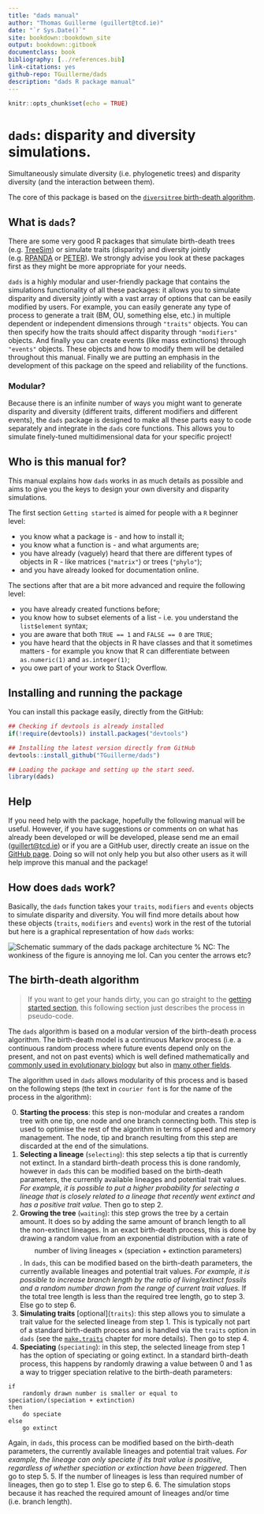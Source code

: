 ```yaml
--- 
title: "dads manual"
author: "Thomas Guillerme (guillert@tcd.ie)"
date: "`r Sys.Date()`"
site: bookdown::bookdown_site
output: bookdown::gitbook
documentclass: book
bibliography: [../references.bib]
link-citations: yes
github-repo: TGuillerme/dads
description: "dads R package manual"
---
```



```r
knitr::opts_chunk$set(echo = TRUE)
```

# `dads`: disparity and diversity simulations.

Simultaneously simulate diversity (i.e. phylogenetic trees) and disparity  diversity (and the interaction between them).

The core of this package is based on the [`diversitree` birth-death algorithm](https://github.com/cran/diversitree/blob/master/R/simulate-bd.R).

## What is `dads`?

<!-- %NC: I think here you need an example of use case as it's not immediately obvious what the package is for... -->

There are some very good R packages that simulate birth-death trees (e.g. [TreeSim](https://github.com/tanja819/TreeSim)) or simulate traits (disparity) and diversity jointly (e.g. [RPANDA](https://github.com/cran/RPANDA) or [PETER](https://github.com/PuttickMacroevolution/PETER)).
We strongly advise you look at these packages first as they might be more appropriate for your needs.

`dads` is a highly modular and user-friendly package that contains the simulations functionality of all these packages: it allows you to simulate disparity and diversity jointly with a vast array of options that can be easily modified by users.
For example, you can easily generate any type of process to generate a trait (BM, OU, something else, etc.) in multiple dependent or independent dimensions through `"traits"` objects.
You can then specify how the traits should affect disparity through `"modifiers"` objects. 
And finally you can create events (like mass extinctions) through `"events"` objects.
These objects and how to modify them will be detailed throughout this manual.
Finally we are putting an emphasis in the development of this package on the speed and reliability of the functions.

### Modular?

Because there is an infinite number of ways you might want to generate disparity and diversity (different traits, different modifiers and different events), the `dads` package is designed to make all these parts easy to code separately and integrate in the `dads` core functions.
This allows you to simulate finely-tuned multidimensional data for your specific project!

## Who is this manual for?

This manual explains how `dads` works in as much details as possible and aims to give you the keys to design your own diversity and disparity simulations.

The first section `Getting started` is aimed for people with a `R` beginner level:

 * you know what a package is - and how to install it;
 * you know what a function is - and what arguments are;
 * you have already (vaguely) heard that there are different types of objects in R - like matrices (`"matrix"`) or trees (`"phylo"`);
 * and you have already looked for documentation online.
 
The sections after that are a bit more advanced and require the following level:

 * you have already created functions before;
 * you know how to subset elements of a list - i.e. you understand the `list$element` syntax;
 * you are aware that both `TRUE == 1` and `FALSE == 0` are `TRUE`;
 * you have heard that the objects in R have classes and that it sometimes matters - for example you know that R can differentiate between `as.numeric(1)` and `as.integer(1)`;
 * you owe part of your work to Stack Overflow.


## Installing and running the package

You can install this package easily, directly from the GitHub:
<!-- TG: I do intend to release it on CRAN later on -->

```r
## Checking if devtools is already installed
if(!require(devtools)) install.packages("devtools")

## Installing the latest version directly from GitHub
devtools::install_github("TGuillerme/dads")
```

```r
## Loading the package and setting up the start seed.
library(dads)
```

## Help

If you need help with the package, hopefully the following manual will be useful.
However, if you have suggestions or comments on on what has already been developed or will be developed, please send me an email (<guillert@tcd.ie>) or if you are a GitHub user, directly create an issue on the [GitHub page](https://github.com/TGuillerme/dads).
Doing so will not only help you but also other users as it will help improve this manual and the package!


## How does `dads` work?

Basically, the `dads` function takes your `traits`, `modifiers` and `events` objects to simulate disparity and diversity.
You will find more details about how these objects (`traits`, `modifiers` and `events`) work in the rest of the tutorial but here is a graphical representation of how `dads` works:

![Schematic summary of the `dads` package architecture](dads_structure.png)
% NC: The wonkiness of the figure is annoying me lol. Can you center the arrows etc?

## The birth-death algorithm {#bdalgorithm} 

> If you want to get your hands dirty, you can go straight to the [getting started section](#gettingstarted), this following section just describes the process in pseudo-code.

The `dads` algorithm is based on a modular version of the birth-death process algorithm.
The birth-death model is a continuous Markov process (i.e. a continuous random process where future events depend only on the present, and not on past events) which is well defined mathematically and [commonly used in evolutionary biology](https://lukejharmon.github.io/pcm/chapter10_birthdeath/#section-10.2-the-birth-death-model) but also in [many other fields](https://en.wikipedia.org/wiki/Birth%E2%80%93death_process).

The algorithm used in `dads` allows modularity of this process and is based on the following steps (the text in `courier font` is for the name of the process in the algorithm):

 0. **Starting the process**: this step is non-modular and creates a random tree with one tip, one node and one branch connecting both. This step is used to optimise the rest of the algorithm in terms of speed and memory management. The node, tip and branch resulting from this step are discarded at the end of the simulations.
 1. **Selecting a lineage** (`selecting`): this step selects a tip that is currently not extinct. In a standard birth-death process this is done randomly, however in `dads` this can be modified based on the birth-death parameters, the currently available lineages and potential trait values. *For example, it is possible to put a higher probability for selecting a lineage that is closely related to a lineage that recently went extinct and has a positive trait value.*
 Then go to step 2.
 2. **Growing the tree** (`waiting`): this step grows the tree by a certain amount. It does so by adding the same amount of branch length to all the non-extinct lineages. In an exact birth-death process, this is done by drawing a random value from an exponential distribution with a rate of $$\text{number of living lineages} \times (\text{speciation} + \text{extinction parameters})$$. In `dads`, this can be modified based on the birth-death parameters, the currently available lineages and potential trait values. *For example, it is possible to increase branch length by the ratio of living/extinct fossils and a random number drawn from the range of current trait values.*
 If the total tree length is less than the required tree length, go to step 3. Else go to step 6.
 3. **Simulating traits** [optional]\(`traits`): this step allows you to simulate a trait value for the selected lineage from step 1. This is typically not part of a standard birth-death process and is handled via the `traits` option in `dads` (see the [`make.traits`](#maketraits) chapter for more details).
 Then go to step 4.
 4. **Speciating** (`speciating`): in this step, the selected lineage from step 1 has the option of speciating or going extinct. In a standard birth-death process, this happens by randomly drawing a value between 0 and 1 as a way to trigger speciation relative to the birth-death parameters:
```
if
    randomly drawn number is smaller or equal to speciation/(speciation + extinction)
then
    do speciate
else
    go extinct
```
 Again, in `dads`, this process can be modified based on the birth-death parameters, the currently available lineages and potential trait values. *For example, the lineage can only speciate if its trait value is positive, regardless of whether speciation or extinction have been triggered*. 
 Then go to step 5.
 5. If the number of lineages is less than required number of lineages, then go to step 1. Else go to step 6.
 6. The simulation stops because it has reached the required amount of lineages and/or time (i.e. branch length).